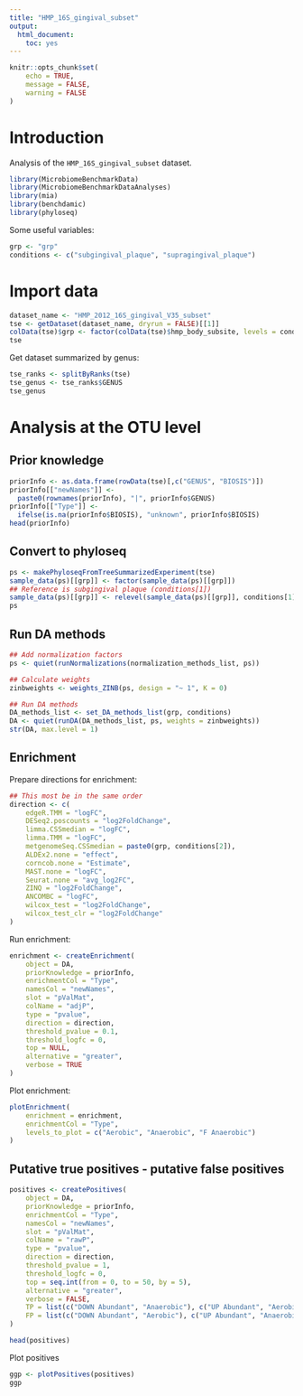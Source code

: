 ```yaml
---
title: "HMP_16S_gingival_subset"
output:
  html_document:
    toc: yes
---
```


```r
knitr::opts_chunk$set(
    echo = TRUE,
    message = FALSE,
    warning = FALSE
)
```

# Introduction

Analysis of the `HMP_16S_gingival_subset` dataset.

```r
library(MicrobiomeBenchmarkData)
library(MicrobiomeBenchmarkDataAnalyses)
library(mia)
library(benchdamic)
library(phyloseq)
```

Some useful variables:

```r
grp <- "grp"
conditions <- c("subgingival_plaque", "supragingival_plaque")
```

# Import data

```r
dataset_name <- "HMP_2012_16S_gingival_V35_subset"
tse <- getDataset(dataset_name, dryrun = FALSE)[[1]]
colData(tse)$grp <- factor(colData(tse)$hmp_body_subsite, levels = conditions)
tse
```

Get dataset summarized by genus:

```r
tse_ranks <- splitByRanks(tse)
tse_genus <- tse_ranks$GENUS
tse_genus
```

# Analysis at the OTU level

## Prior knowledge

```r
priorInfo <- as.data.frame(rowData(tse)[,c("GENUS", "BIOSIS")])
priorInfo[["newNames"]] <- 
  paste0(rownames(priorInfo), "|", priorInfo$GENUS)
priorInfo[["Type"]] <- 
  ifelse(is.na(priorInfo$BIOSIS), "unknown", priorInfo$BIOSIS)
head(priorInfo)
```

## Convert to phyloseq

```r
ps <- makePhyloseqFromTreeSummarizedExperiment(tse)
sample_data(ps)[[grp]] <- factor(sample_data(ps)[[grp]])
## Reference is subgingival plaque (conditions[1])
sample_data(ps)[[grp]] <- relevel(sample_data(ps)[[grp]], conditions[1])
ps
```

## Run DA methods

```r
## Add normalization factors
ps <- quiet(runNormalizations(normalization_methods_list, ps))

## Calculate weights
zinbweights <- weights_ZINB(ps, design = "~ 1", K = 0)

## Run DA methods
DA_methods_list <- set_DA_methods_list(grp, conditions)
DA <- quiet(runDA(DA_methods_list, ps, weights = zinbweights))
str(DA, max.level = 1)
```

## Enrichment

Prepare directions for enrichment:

```r
## This most be in the same order
direction <- c(
    edgeR.TMM = "logFC", 
    DESeq2.poscounts = "log2FoldChange",
    limma.CSSmedian = "logFC",
    limma.TMM = "logFC",
    metgenomeSeq.CSSmedian = paste0(grp, conditions[2]),
    ALDEx2.none = "effect",
    corncob.none = "Estimate",
    MAST.none = "logFC",
    Seurat.none = "avg_log2FC",
    ZINQ = "log2FoldChange",
    ANCOMBC = "logFC",
    wilcox_test = "log2FoldChange",
    wilcox_test_clr = "log2FoldChange"
)
```

Run enrichment: 

```r
enrichment <- createEnrichment(
    object = DA,
    priorKnowledge = priorInfo,
    enrichmentCol = "Type",
    namesCol = "newNames",
    slot = "pValMat",
    colName = "adjP",
    type = "pvalue",
    direction = direction,
    threshold_pvalue = 0.1,
    threshold_logfc = 0,
    top = NULL,
    alternative = "greater",
    verbose = TRUE
)
```

Plot enrichment:

```r
plotEnrichment(
    enrichment = enrichment, 
    enrichmentCol = "Type",
    levels_to_plot = c("Aerobic", "Anaerobic", "F Anaerobic")
)

```

## Putative true positives - putative false positives

```r
positives <- createPositives(
    object = DA, 
    priorKnowledge = priorInfo,
    enrichmentCol = "Type",
    namesCol = "newNames",
    slot = "pValMat",
    colName = "rawP",
    type = "pvalue",
    direction = direction,
    threshold_pvalue = 1,
    threshold_logfc = 0,
    top = seq.int(from = 0, to = 50, by = 5),
    alternative = "greater",
    verbose = FALSE,
    TP = list(c("DOWN Abundant", "Anaerobic"), c("UP Abundant", "Aerobic")),
    FP = list(c("DOWN Abundant", "Aerobic"), c("UP Abundant", "Anaerobic"))
)

head(positives)
```

Plot positives

```r
ggp <- plotPositives(positives)
ggp
```







